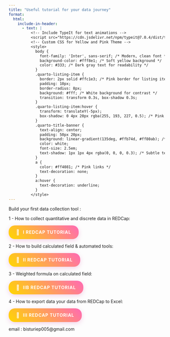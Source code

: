 ```yaml
---
title: "Useful tutorial for your data journey"
format:
  html:
    include-in-header: 
      - text: |
          <!-- Include TypeIt for text animations -->
          <script src="https://cdn.jsdelivr.net/npm/typeit@7.0.4/dist/typeit.min.js"></script>
          <!-- Custom CSS for Yellow and Pink Theme -->
          <style>
            body {
              font-family: 'Inter', sans-serif; /* Modern, clean font */
              background-color: #fff8e1; /* Soft yellow background */
              color: #333; /* Dark gray text for readability */
            }
            .quarto-listing-item {
              border: 2px solid #ffc1e3; /* Pink border for listing items */
              padding: 10px;
              border-radius: 8px;
              background: #fff; /* White background for contrast */
              transition: transform 0.3s, box-shadow 0.3s;
            }
            .quarto-listing-item:hover {
              transform: translateY(-5px);
              box-shadow: 0 4px 20px rgba(255, 193, 227, 0.5); /* Pink shadow */
            }
            .quarto-title-banner {
              text-align: center;
              padding: 50px 20px;
              background: linear-gradient(135deg, #ffb74d, #ff80ab); /* Gradient: yellow to pink */
              color: white;
              font-size: 2.5em;
              text-shadow: 1px 1px 4px rgba(0, 0, 0, 0.3); /* Subtle text shadow */
            }
            a {
              color: #ff4081; /* Pink links */
              text-decoration: none;
            }
            a:hover {
              text-decoration: underline;
            }
          </style>
---
```


Build your first data collection tool :

1 - How to collect quantitative and discrete data in REDCap:

<html>

<head>

```{=html}
<style>
        .logo-tutorial-button {
            display: inline-flex;
            align-items: center;
            background: linear-gradient(45deg, #FFD700, #FF69B4);
            color: white;
            padding: 12px 24px;
            border-radius: 20px;
            font-family: 'Inter', sans-serif;
            text-decoration: none;
            transition: all 0.3s ease;
            box-shadow: 0 4px 15px rgba(255,105,180,0.3);
            font-weight: bold;
            text-transform: uppercase;
            letter-spacing: 1px;
        }
        .logo-tutorial-button:hover {
            transform: scale(1.05);
            box-shadow: 0 6px 20px rgba(255,215,0,0.5);
            background: linear-gradient(45deg, #FFD700, #FF1493);
        }
        .logo-tutorial-button::before {
            content: '🎥';
            margin-right: 10px;
            font-size: 1.2em;
        }
    </style>
```
</head>

<body><a href="https://youtu.be/zWWHXvnTTBA" target="_blank" class="logo-tutorial-button"> I RedCap Tutorial </a></body>

</html>



2 - How to build calculated field & automated tools:

<html>

<head>

```{=html}
<style>
        .logo-tutorial-button {
            display: inline-flex;
            align-items: center;
            background: linear-gradient(45deg, #FFD700, #FF69B4);
            color: white;
            padding: 12px 24px;
            border-radius: 20px;
            font-family: 'Inter', sans-serif;
            text-decoration: none;
            transition: all 0.3s ease;
            box-shadow: 0 4px 15px rgba(222,105,180,0.3);
            font-weight: bold;
            text-transform: uppercase;
            letter-spacing: 1px;
        }
        .logo-tutorial-button:hover {
            transform: scale(1.05);
            box-shadow: 0 6px 20px rgba(222,215,0,0.5);
            background: linear-gradient(45deg, #FFD700, #FF1493);
        }
        .logo-tutorial-button::before {
            content: '🎥';
            margin-right: 10px;
            font-size: 1.2em;
        }
    </style>
```
</head>

<body><a href="https://youtu.be/aua_uhDR6mQ" target="_blank" class="logo-tutorial-button"> II RedCap Tutorial </a></body>

</html>

3 - Weighted formula on calculated field:

<html>

<head>

```{=html}
<style>
        .logo-tutorial-button {
            display: inline-flex;
            align-items: center;
            background: linear-gradient(45deg, #FFD700, #FF69B4);
            color: white;
            padding: 12px 24px;
            border-radius: 20px;
            font-family: 'Inter', sans-serif;
            text-decoration: none;
            transition: all 0.3s ease;
            box-shadow: 0 4px 15px rgba(222,105,180,0.3);
            font-weight: bold;
            text-transform: uppercase;
            letter-spacing: 1px;
        }
        .logo-tutorial-button:hover {
            transform: scale(1.05);
            box-shadow: 0 6px 20px rgba(222,215,0,0.5);
            background: linear-gradient(45deg, #FFD700, #FF1493);
        }
        .logo-tutorial-button::before {
            content: '🎥';
            margin-right: 10px;
            font-size: 1.2em;
        }
    </style>
```
</head>

<body><a href="https://youtu.be/xaNZHfuCG4A" target="_blank" class="logo-tutorial-button"> IIb RedCap Tutorial </a></body>

</html>


4 - How to export data your data from REDCap to Excel:

<html>

<head>

```{=html}
<style>
        .logo-tutorial-button {
            display: inline-flex;
            align-items: center;
            background: linear-gradient(45deg, #FFD700, #FF69B4);
            color: white;
            padding: 12px 24px;
            border-radius: 20px;
            font-family: 'Inter', sans-serif;
            text-decoration: none;
            transition: all 0.3s ease;
            box-shadow: 0 4px 15px rgba(222,105,180,0.3);
            font-weight: bold;
            text-transform: uppercase;
            letter-spacing: 1px;
        }
        .logo-tutorial-button:hover {
            transform: scale(1.05);
            box-shadow: 0 6px 20px rgba(222,215,0,0.5);
            background: linear-gradient(45deg, #FFD700, #FF1493);
        }
        .logo-tutorial-button::before {
            content: '🎥';
            margin-right: 10px;
            font-size: 1.2em;
        }
    </style>
```
</head>

<body><a href="https://youtu.be/HoHrexo8ix0" target="_blank" class="logo-tutorial-button"> III RedCap Tutorial </a></body>

</html>


email : bisturiep005\@gmail.com
